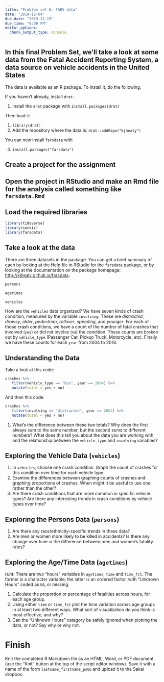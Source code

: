 ```yaml
---
title: "Problem set 6: FARS data"
date: "2019-12-04"
due_date: "2019-12-15"
due_time: "6:00 PM"
editor_options: 
  chunk_output_type: console
---
```



## In this final Problem Set, we'll take a look at some data from the Fatal Accident Reporting System, a data source on vehicle accidents in the United States

The data is available as an R package. To install it, do the following.

If you haven't already, install `drat`:

1. Install the `drat` package with `install.packages(drat)`

Then load it:

1. `library(drat)`
2. Add the repository where the data is: `drat::addRepo("kjhealy")`

You can now install `farsdata` with

4. `install.packages("farsdata")`

## Create a project for the assignment

## Open the project in RStudio and make an Rmd file for the analysis called something like `farsdata.Rmd`

## Load the required libraries

```r

library(tidyverse)
library(socviz)
library(farsdata)

```

## Take a look at the data

There are three datasets in the package. You can get a brief summary of each by looking at the Help file in RStudio for the `farsdata` package, or by looking at the documentation on the package homepage: <http://kjhealy.github.io/farsdata>.

```r
persons
```

```r
agetimes
```

```r

vehicles

```

How are the `vehicles` data organized? We have seven kinds of crash condition, measured by the variable `involving`. These are _distracted_, _drowsy_, _older_, _pedestrian_, _rollover_, _speeding_, and _younger_. For each of those crash conditions, we have a count of the number of fatal crashes that involved (`yes`) or did not involve (`no`) the condition. These counts are broken out by `vehicle_type` (Passenger Car, Pickup Truck, Motorcycle, etc). Finally we have these counts for each `year` from 2004 to 2018. 

## Understanding the Data

Take a look at this code: 

```r

crashes %>%
   filter(vehicle_type == "Bus", year == 2004) %>% 
   mutate(total = yes + no)

```

And then this code:

```r

crashes %>% 
   filter(involving == "distracted", year == 2004) %>% 
   mutate(total = yes + no)

```

1. What's the difference between these two totals? Why does the first always sum to the same number, but the second sums to different numbers? What does this tell you about the data you are working with, and the relationship between the `vehicle_type` and `involving` variables?

## Exploring the Vehicle Data (`vehicles`)

1. In `vehicles`, choose one crash condition. Graph the count of crashes for this condition over time for each vehicle type.
2. Examine the differences between graphing counts of crashes and graphing proportions of crashes. When might it be useful to use one rather than the other?
3. Are there crash conditions that are more common in specific vehicle types? Are there any interesting trends in crash conditions by vehicle types over time?

## Exploring the Persons Data (`persons`)

1. Are there any race/ethnicity-specific trends in these data?
2. Are men or women more likely to be killed in accidents? Is there any change over time in the difference between men and women's fatality rates?

## Exploring the Age/Time Data (`agetimes`)

_Hint:_ There are two "hours" variables in `agetimes`, `time` and `time_fct`. The former is a character variable; the latter is an ordered factor, with "Unknown Hours" coded as `NA`, or missing.

1. Calculate the proportion or percentage of fatalities across hours, for each age group. 
2. Using either `time` or `time_fct` plot the time variation across age groups in at least two different ways. What sort of visualization do you think is most effective, and why?
3. Can the "Unknown Hours" category be safely ignored when plotting
   the data, or not? Say why or why not.

# Finish

Knit the completed R Markdown file as an HTML, Word, or PDF document (use the "Knit" button at the top of the script editor window). Save it with a name of the form `lastname_firstname_ps06` and upload it to the Sakai dropbox.
